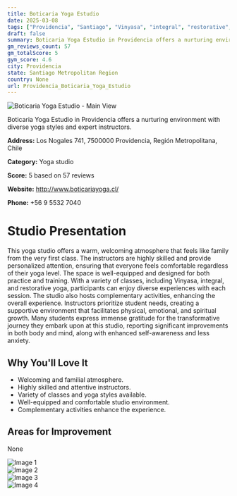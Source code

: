 ```yaml
---
title: Boticaria Yoga Estudio
date: 2025-03-08
tags: ["Providencia", "Santiago", "Vinyasa", "integral", "restorative", "atmosphere", "Providencia"]  
draft: false
summary: Boticaria Yoga Estudio in Providencia offers a nurturing environment with diverse yoga styles and expert instructors.
gm_reviews_count: 57
gm_totalScore: 5
gym_score: 4.6
city: Providencia
state: Santiago Metropolitan Region
country: None
url: Providencia_Boticaria_Yoga_Estudio
---
```


<div className="aspect-[16/9] relative my-8">
  <img 
    src="https://lh5.googleusercontent.com/p/AF1QipOc8rGudWVnzDSobdJpK_iBKTO8sSOWXaQcGU1f=w1920-h1080-k-no"
    alt="Boticaria Yoga Estudio - Main View"
    className="object-cover absolute inset-0 w-full h-full rounded-lg"
  />
</div>

Boticaria Yoga Estudio in Providencia offers a nurturing environment with diverse yoga styles and expert instructors.

**Address:** Los Nogales 741, 7500000 Providencia, Región Metropolitana, Chile

**Category:** Yoga studio

**Score:** 5 based on 57 reviews

**Website:** http://www.boticariayoga.cl/

**Phone:** +56 9 5532 7040

# Studio Presentation

This yoga studio offers a warm, welcoming atmosphere that feels like family from the very first class. The instructors are highly skilled and provide personalized attention, ensuring that everyone feels comfortable regardless of their yoga level. The space is well-equipped and designed for both practice and training. With a variety of classes, including Vinyasa, integral, and restorative yoga, participants can enjoy diverse experiences with each session. The studio also hosts complementary activities, enhancing the overall experience. Instructors prioritize student needs, creating a supportive environment that facilitates physical, emotional, and spiritual growth. Many students express immense gratitude for the transformative journey they embark upon at this studio, reporting significant improvements in both body and mind, along with enhanced self-awareness and less anxiety.

## Why You'll Love It

- Welcoming and familial atmosphere.
- Highly skilled and attentive instructors.
- Variety of classes and yoga styles available.
- Well-equipped and comfortable studio environment.
- Complementary activities enhance the experience.

## Areas for Improvement

None

<div className="grid grid-cols-1 xl:grid-cols-2 gap-4 my-8">
<div className="aspect-[4/3] relative"><img src="https://lh3.googleusercontent.com/p/AF1QipP0h613vWWGwQJ3m2qin7GA4kvNQVmeHNaAyWRT=w1920-h1080-k-no" alt="Image 1" className="object-cover absolute inset-0 w-full h-full rounded-lg" /></div>
<div className="aspect-[4/3] relative"><img src="https://lh5.googleusercontent.com/p/AF1QipN6Trm3JxS1G-H1QhQUsqAS9rV4AXVCEeh-Fa9X=w1920-h1080-k-no" alt="Image 2" className="object-cover absolute inset-0 w-full h-full rounded-lg" /></div>
<div className="aspect-[4/3] relative"><img src="https://lh5.googleusercontent.com/p/AF1QipM3ctpNws-RWnkxs-1bGDU8LDNNaO_C8IfHVECC=w1920-h1080-k-no" alt="Image 3" className="object-cover absolute inset-0 w-full h-full rounded-lg" /></div>
<div className="aspect-[4/3] relative"><img src="https://lh5.googleusercontent.com/p/AF1QipMcXONta-UjwGNiZdYcTJyaorxbZbZD6Vo2o0NQ=w1920-h1080-k-no" alt="Image 4" className="object-cover absolute inset-0 w-full h-full rounded-lg" /></div>
</div>